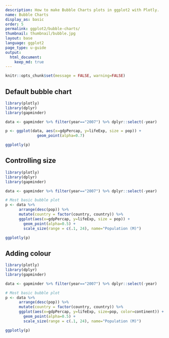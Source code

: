 ```yaml
---
description: How to make Bubble Charts plots in ggplot2 with Plotly.
name: Bubble Charts
display_as: basic
order: 5
permalink: ggplot2/bubble-charts/
thumbnail: thumbnail/bubble.jpg
layout: base
language: ggplot2
page_type: u-guide
output:
  html_document:
    keep_md: true
---
```


```r
knitr::opts_chunk$set(message = FALSE, warning=FALSE)
```

## Default bubble chart


```r
library(plotly)
library(dplyr)
library(gapminder)

data <- gapminder %>% filter(year=="2007") %>% dplyr::select(-year)

p <- ggplot(data, aes(x=gdpPercap, y=lifeExp, size = pop)) +
              geom_point(alpha=0.7)

ggplotly(p)
```

<!--------------------- EXAMPLE BREAK ------------------------->

## Controlling size


```r
library(plotly)
library(dplyr)
library(gapminder)

data <- gapminder %>% filter(year=="2007") %>% dplyr::select(-year)

# Most basic bubble plot
p <- data %>%
      arrange(desc(pop)) %>%
      mutate(country = factor(country, country)) %>%
      ggplot(aes(x=gdpPercap, y=lifeExp, size = pop)) +
        geom_point(alpha=0.5) +
        scale_size(range = c(.1, 24), name="Population (M)")

ggplotly(p)
```


<!--------------------- EXAMPLE BREAK ------------------------->

## Adding colour


```r
library(plotly)
library(dplyr)
library(gapminder)

data <- gapminder %>% filter(year=="2007") %>% dplyr::select(-year)

# Most basic bubble plot
p <- data %>%
      arrange(desc(pop)) %>%
      mutate(country = factor(country, country)) %>%
      ggplot(aes(x=gdpPercap, y=lifeExp, size=pop, color=continent)) +
        geom_point(alpha=0.5) +
        scale_size(range = c(.1, 24), name="Population (M)")

ggplotly(p)
```

<!--------------------- EXAMPLE BREAK ------------------------->

